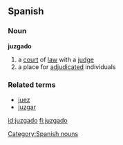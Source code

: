 ==Spanish==
===Noun===
'''juzgado''' {{m}}

# a [[court]] of [[law]] with a [[judge]]
# a place for [[adjudicated]] individuals

===Related terms===
*[[juez]]
*[[juzgar]]

[[Category:Spanish nouns]]

[[id:juzgado]]
[[fi:juzgado]]